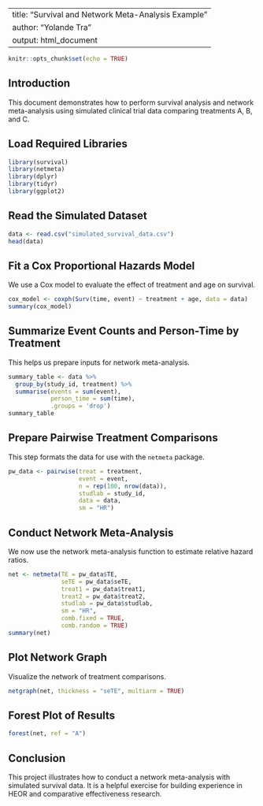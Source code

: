 
---
title: "Survival and Network Meta-Analysis Example"
author: "Yolande Tra"
output: html_document
---

```r
knitr::opts_chunk$set(echo = TRUE)
```

## Introduction

This document demonstrates how to perform survival analysis and network meta-analysis using simulated clinical trial data comparing treatments A, B, and C.

## Load Required Libraries

```r
library(survival)
library(netmeta)
library(dplyr)
library(tidyr)
library(ggplot2)
```

## Read the Simulated Dataset

```r
data <- read.csv("simulated_survival_data.csv")
head(data)
```

## Fit a Cox Proportional Hazards Model

We use a Cox model to evaluate the effect of treatment and age on survival.

```r
cox_model <- coxph(Surv(time, event) ~ treatment + age, data = data)
summary(cox_model)
```

## Summarize Event Counts and Person-Time by Treatment

This helps us prepare inputs for network meta-analysis.

```r
summary_table <- data %>%
  group_by(study_id, treatment) %>%
  summarise(events = sum(event),
            person_time = sum(time),
            .groups = 'drop')
summary_table
```

## Prepare Pairwise Treatment Comparisons

This step formats the data for use with the `netmeta` package.

```r
pw_data <- pairwise(treat = treatment,
                    event = event,
                    n = rep(100, nrow(data)),
                    studlab = study_id,
                    data = data,
                    sm = "HR")
```

## Conduct Network Meta-Analysis

We now use the network meta-analysis function to estimate relative hazard ratios.

```r
net <- netmeta(TE = pw_data$TE,
               seTE = pw_data$seTE,
               treat1 = pw_data$treat1,
               treat2 = pw_data$treat2,
               studlab = pw_data$studlab,
               sm = "HR",
               comb.fixed = TRUE,
               comb.random = TRUE)
summary(net)
```

## Plot Network Graph

Visualize the network of treatment comparisons.

```r
netgraph(net, thickness = "seTE", multiarm = TRUE)
```

## Forest Plot of Results

```r
forest(net, ref = "A")
```

## Conclusion

This project illustrates how to conduct a network meta-analysis with simulated survival data. It is a helpful exercise for building experience in HEOR and comparative effectiveness research.
